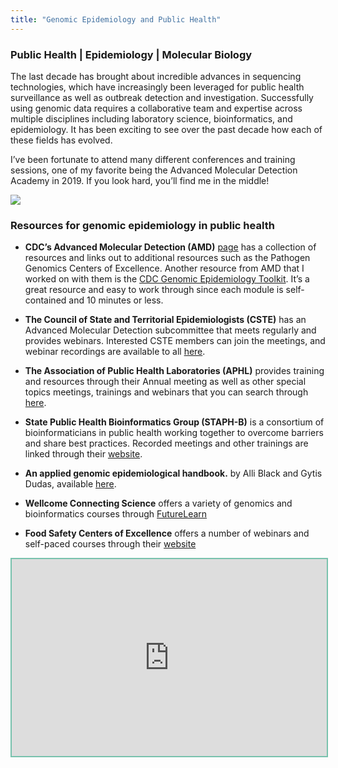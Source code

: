 ```yaml
---
title: "Genomic Epidemiology and Public Health"
---
```


### Public Health \| Epidemiology \| Molecular Biology

The last decade has brought about incredible advances in sequencing technologies, which have increasingly been leveraged for public health surveillance as well as outbreak detection and investigation. Successfully using genomic data requires a collaborative team and expertise across multiple disciplines including laboratory science, bioinformatics, and epidemiology. It has been exciting to see over the past decade how each of these fields has evolved.

I've been fortunate to attend many different conferences and training sessions, one of my favorite being the Advanced Molecular Detection Academy in 2019. If you look hard, you'll find me in the middle!

![](images/AMD%20Academy%20Group.jpg){fig-align="center"}

### **Resources for genomic epidemiology in public health**

-   **CDC's Advanced Molecular Detection (AMD)** [page](https://www.cdc.gov/amd/index.html) has a collection of resources and links out to additional resources such as the Pathogen Genomics Centers of Excellence. Another resource from AMD that I worked on with them is the [CDC Genomic Epidemiology Toolkit](https://www.cdc.gov/amd/training/covid-19-gen-epi-toolkit.html). It's a great resource and easy to work through since each module is self-contained and 10 minutes or less.

-   **The Council of State and Territorial Epidemiologists (CSTE)** has an Advanced Molecular Detection subcommittee that meets regularly and provides webinars. Interested CSTE members can join the meetings, and webinar recordings are available to all [here](https://www.cste.org/page/WebinarLibrary).

-   **The Association of Public Health Laboratories (APHL)** provides training and resources through their Annual meeting as well as other special topics meetings, trainings and webinars that you can search through [here](https://www.aphl.org/training/Pages/All-Laboratory-Training-Events-Search.aspx).

-   **State Public Health Bioinformatics Group (STAPH-B)** is a consortium of bioinformaticians in public health working together to overcome barriers and share best practices. Recorded meetings and other trainings are linked through their [website](https://staphb.org/).

-   **An applied genomic epidemiological handbook.** by Alli Black and Gytis Dudas, available [here](https://alliblk.github.io/genepi-book/).

-   **Wellcome Connecting Science** offers a variety of genomics and bioinformatics courses through [FutureLearn](https://www.futurelearn.com/partners/wellcome-genome-campus)

-   **Food Safety Centers of Excellence** offers a number of webinars and self-paced courses through their [website](https://foodsafetycoe.org/products/)

```{=html}
<iframe src="https://genomicepi.substack.com/embed" width="100%" height="315" style="border:2px solid #78c2ad; background:#f3969a;" frameborder="0" scrolling="no"></iframe>
```
